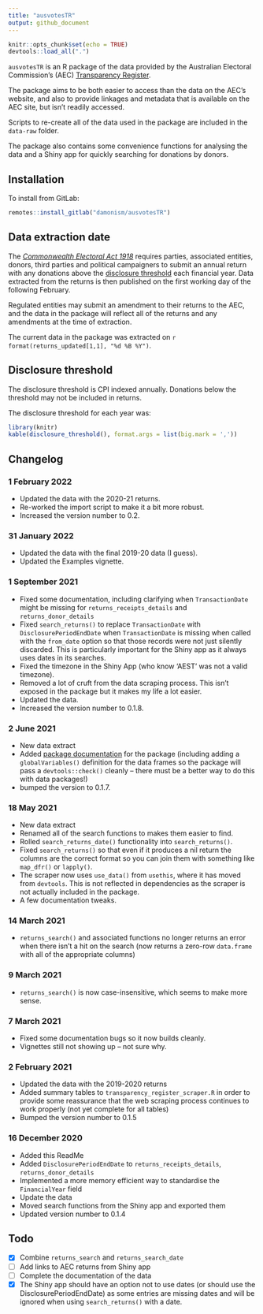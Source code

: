 ```yaml
---
title: "ausvotesTR"
output: github_document
---
```


```r
knitr::opts_chunk$set(echo = TRUE)
devtools::load_all(".")
```

`ausvotesTR` is an R package of the data provided by the Australian Electoral 
Commission's (AEC) [Transparency Register](https://transparency.aec.gov.au/).

The package aims to be both easier to access than the data on the AEC's 
website, and also to provide linkages and metadata that is available on the 
AEC site, but isn't readily accessed.

Scripts to re-create all of the data used in the package are included in 
the `data-raw` folder.

The package also contains some convenience functions for analysing the data
and a Shiny app for quickly searching for donations by donors.

## Installation

To install from GitLab:

```R
remotes::install_gitlab("damonism/ausvotesTR")
```

## Data extraction date

The [_Commonwealth Electoral Act 1918_](https://www.legislation.gov.au/Latest/C2019C00103) 
requires parties, associated entities, donors, third parties and political 
campaigners to submit an annual return with any donations above the
[disclosure threshold](https://www.aec.gov.au/Parties_and_Representatives/public_funding/threshold.htm) 
each financial year. Data extracted from the returns is then published on 
the first working day of the following February.

Regulated entities may submit an amendment to their returns to the AEC, and
the data in the package will reflect all of the returns and any amendments
at the time of extraction.

The current data in the package was extracted on `r format(returns_updated[1,1], "%d %B %Y")`.

## Disclosure threshold

The disclosure threshold is CPI indexed annually. Donations below
the threshold may not be included in returns.

The disclosure threshold for each year was:

```r
library(knitr)
kable(disclosure_threshold(), format.args = list(big.mark = ','))
```

## Changelog

### 1 February 2022
- Updated the data with the 2020-21 returns.
- Re-worked the import script to make it a bit more robust.
- Increased the version number to 0.2.

### 31 January 2022
- Updated the data with the final 2019-20 data (I guess).
- Updated the Examples vignette.

### 1 September 2021
- Fixed some documentation, including clarifying when `TransactionDate` might 
  be missing for `returns_receipts_details` and `returns_donor_details`
- Fixed `search_returns()` to replace `TransactionDate` with 
  `DisclosurePeriodEndDate` when `TransactionDate` is missing when called with 
  the `from_date` option so that those records were not just silently 
  discarded. This is particularly important for the Shiny app as it always uses
  dates in its searches.
- Fixed the timezone in the Shiny App (who know 'AEST' was not a valid 
  timezone).
- Removed a lot of cruft from the data scraping process. This isn't exposed in
  the package but it makes my life a lot easier.
- Updated the data.
- Increased the version number to 0.1.8.

### 2 June 2021
- New data extract
- Added [package documentation](https://r-pkgs.org/man.html#man-packages) for
  the package (including adding a `globalVariables()` definition for the data
  frames so the package will pass a `devtools::check()` cleanly -- there must
  be a better way to do this with data packages!)
- bumped the version to 0.1.7.

### 18 May 2021
- New data extract
- Renamed all of the search functions to makes them easier to find.
- Rolled `search_returns_date()` functionality into `search_returns()`.
- Fixed `search_returns()` so that even if it produces a nil return the
  columns are the correct format so you can join them with something like
  `map_dfr()` or `lapply()`.
- The scraper now uses `use_data()` from `usethis`, where it has moved from
  `devtools`. This is not reflected in dependencies as the scraper is not
  actually included in the package.
- A few documentation tweaks. 

### 14 March 2021
- `returns_search()` and associated functions no longer returns an error when
  there isn't a hit on the search (now returns a zero-row `data.frame` with
  all of the appropriate columns)

### 9 March 2021

- `returns_search()` is now case-insensitive, which seems to make more
  sense.

### 7 March 2021

- Fixed some documentation bugs so it now builds cleanly.
- Vignettes still not showing up -- not sure why.

### 2 February 2021

- Updated the data with the 2019-2020 returns
- Added summary tables to `transparency_register_scraper.R` in order to 
  provide some reassurance that the web scraping process continues to work
  properly (not yet complete for all tables)
- Bumped the version number to 0.1.5

### 16 December 2020

- Added this ReadMe
- Added `DisclosurePeriodEndDate` to `returns_receipts_details`, 
  `returns_donor_details`
- Implemented a more memory efficient way to standardise the `FinancialYear` 
  field
- Update the data
- Moved search functions from the Shiny app and exported them
- Updated version number to 0.1.4

## Todo
- [x] Combine `returns_search` and `returns_search_date`
- [ ] Add links to AEC returns from Shiny app
- [ ] Complete the documentation of the data
- [x] The Shiny app should have an option not to use dates (or should use the
      DisclosurePeriodEndDate) as some entries are missing dates and will be
      ignored when using `search_returns()` with a date.
